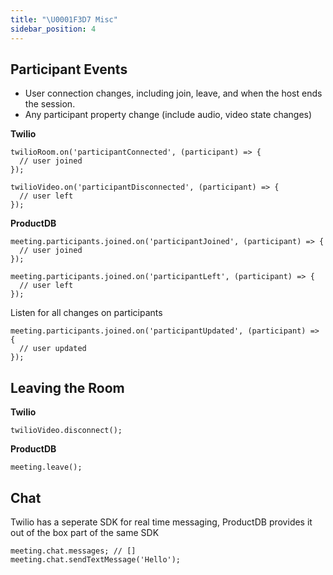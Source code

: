 ```yaml
---
title: "\U0001F3D7️ Misc"
sidebar_position: 4
---
```


## Participant Events

- User connection changes, including join, leave, and when the host ends the session.
- Any participant property change (include audio, video state changes)

**Twilio**

```tsx
twilioRoom.on('participantConnected', (participant) => {
  // user joined
});

twilioVideo.on('participantDisconnected', (participant) => {
  // user left
});
```

**ProductDB**

```tsx
meeting.participants.joined.on('participantJoined', (participant) => {
  // user joined
});

meeting.participants.joined.on('participantLeft', (participant) => {
  // user left
});
```

Listen for all changes on participants

```tsx
meeting.participants.joined.on('participantUpdated', (participant) => {
  // user updated
});
```

## Leaving the Room

**Twilio**

```tsx
twilioVideo.disconnect();
```

**ProductDB**

```tsx
meeting.leave();
```

## Chat

Twilio has a seperate SDK for real time messaging, ProductDB provides it out of the box part of the same SDK

```tsx
meeting.chat.messages; // []
meeting.chat.sendTextMessage('Hello');
```

<head>
  <title>🏗️ Misc Guide</title>
</head>
